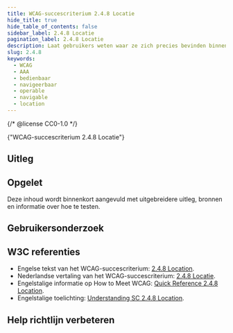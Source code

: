 ```yaml
---
title: WCAG-succescriterium 2.4.8 Locatie
hide_title: true
hide_table_of_contents: false
sidebar_label: 2.4.8 Locatie
pagination_label: 2.4.8 Locatie
description: Laat gebruikers weten waar ze zich precies bevinden binnen een website.
slug: 2.4.8
keywords:
  - WCAG
  - AAA
  - bedienbaar
  - navigeerbaar
  - operable
  - navigable
  - location
---
```


{/* @license CC0-1.0 */}


<WcagHeadingGroup level={1} conformanceLevel="Niveau AAA">
  {"WCAG-succescriterium 2.4.8 Locatie"}
</WcagHeadingGroup>

<SpotlightSection>
  <Markdown omitH1 headinglevel={3}>
    <AAAMessage />
  </Markdown>
</SpotlightSection>

## Uitleg

<Summary />

## Opgelet

Deze inhoud wordt binnenkort aangevuld met uitgebreidere uitleg, bronnen en informatie over hoe te testen.

## Gebruikersonderzoek

<CTAGebruikersonderzoek />

## W3C referenties

- Engelse tekst van het WCAG-succescriterium: [<span lang="en">2.4.8 Location</span>](https://www.w3.org/TR/WCAG22/#location).
- Nederlandse vertaling van het WCAG-succescriterium: [2.4.8 Locatie](https://www.w3.org/Translations/WCAG22-nl/#location).
- Engelstalige informatie op <span lang="en">How to Meet WCAG</span>: [<span lang="en">Quick Reference 2.4.8 Location</span>](https://www.w3.org/WAI/WCAG22/quickref/#location).
- Engelstalige toelichting: [<span lang="en">Understanding SC 2.4.8 Location</span>](https://www.w3.org/WAI/WCAG22/Understanding/location.html).

<SpotlightSection>
  <Markdown omitH1 headinglevel={3}>
    <Disclaimer />
  </Markdown>
</SpotlightSection>

## Help richtlijn verbeteren

<Markdown omitH1 headinglevel={3}>
  <WCAGFooterInfo />
</Markdown>
